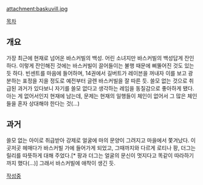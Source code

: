 attachment:baskuvill.jpg

[[목차]]

== 개요 ==
가장 최근에 현재로 넘어온 바스커빌의 백성. 어린 소녀지만 바스커빌의 백성답게 잔인하다. 이렇게 잔인해진 것에는 바스커빌이 끌어들이는 불행 때문에 삐뚤어진 것도 있는 듯 하다. 빈센트를 마음에 들어하며, 14권에서 길버트가 레이븐을 꺼내자 이를 보고 광분하는 표정을 지을 정도로 예전부터 글렌 바스커빌을 잘 따른 듯. 쓸모 없는 것으로 취급된 과거가 있다보니 자기를 쓸모 없다고 생각하는 레임을 동질감으로 좋아하게 됐다. 아는 게 없어서인지 현재에 남는데, 문제는 현재의 일행들이 체인이 없어서 그 많은 체인들을 혼자 상대해야 한다는 것(...)

== 과거 ==
쓸모 없는 아이로 취급받아 강제로 얼굴에 마의 문양이 그려지고 마을에서 쫓겨났다. 이곳저곳 헤매다가 바스커빌 가에 들어가게 되었고, 그때까지와 다르게 로티나 팡, 더그는 릴리를 따뜻하게 대해 주었다.[* 팡과 더그는 얼굴의 문신이 멋지다고 똑같이 따라하기까지 했다(...)] 그래서 바스커빌에 애착이 생긴 듯.



[[작성중]]
